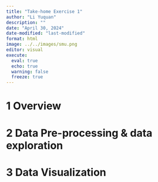 ```yaml
---
title: "Take-home Exercise 1"
author: "Li Yuquan"
description: ""
date: "April 30, 2024"
date-modified: "last-modified"
format: html
image: ../../images/smu.png
editor: visual
execute: 
  eval: true
  echo: true
  warning: false
  freeze: true
---
```



# 1 Overview

# 2 Data Pre-processing & data exploration

# 3 Data Visualization
